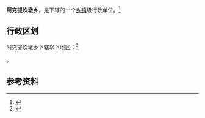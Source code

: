 {{中国乡级行政区|65/28/25/205/000}}

'''阿克提坎墩乡'''，是{{PRC admin/fullname|65/28/25/205/000|3}}下辖的一个[[乡镇|乡镇]]级行政单位。<ref>{{PRC admin/ref sgc|{{PRC admin/parent|65/28/25/205/000}}}}</ref>

== 行政区划 ==

阿克提坎墩乡下辖以下地区：<ref>{{PRC admin/ref sgc|65/28/25/205/000}}</ref>

{{PRC admin/children|65/28/25/205/000}}。

== 参考资料 ==

{{reflist}}

{{PRC admin/navcat|65/28/25/205/000}}
{{新疆行政区划小作品}}